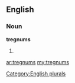 ==English==

===Noun===
'''tregnums'''

# {{plural of|[[tregnum]]}}

[[Category:English plurals]]

[[ar:tregnums]]
[[my:tregnums]]